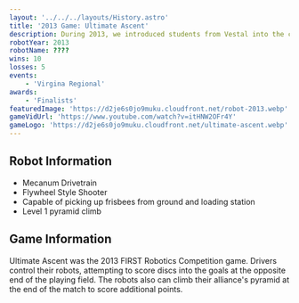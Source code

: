 ---
layout: '../../../layouts/History.astro'
title: '2013 Game: Ultimate Ascent'
description: During 2013, we introduced students from Vestal into the club. We made it to finals at the Virgina Regional!
robotYear: 2013
robotName: ????
wins: 10
losses: 5
events: 
    - 'Virgina Regional'
awards:
    - 'Finalists'
featuredImage: 'https://d2je6s0jo9muku.cloudfront.net/robot-2013.webp'
gameVidUrl: 'https://www.youtube.com/watch?v=itHNW2OFr4Y'
gameLogo: 'https://d2je6s0jo9muku.cloudfront.net/ultimate-ascent.webp'
---

## Robot Information

- Mecanum Drivetrain
- Flywheel Style Shooter
- Capable of picking up frisbees from ground and loading station
- Level 1 pyramid climb

## Game Information

Ultimate Ascent was the 2013 FIRST Robotics Competition game.  Drivers control their robots, attempting to score discs into the goals at the opposite end of the playing field. The robots also can climb their alliance's pyramid at the end of the match to score additional points.

